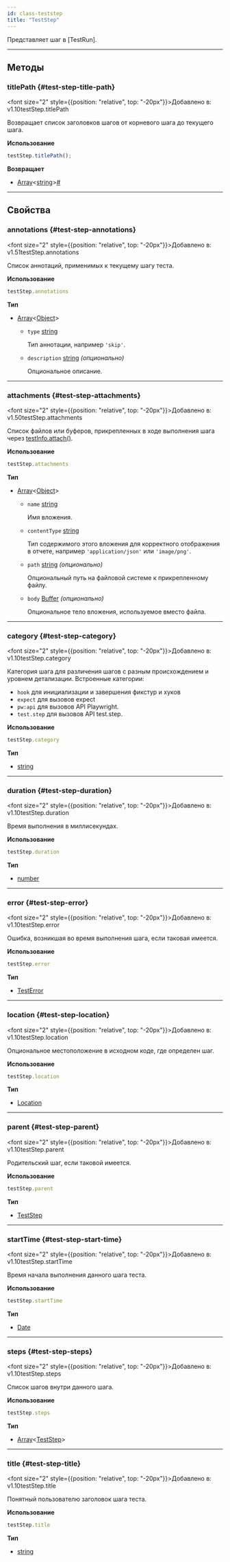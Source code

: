 ```yaml
---
id: class-teststep
title: "TestStep"
---
```



Представляет шаг в [TestRun].


---

## Методы

### titlePath {#test-step-title-path}

<font size="2" style={{position: "relative", top: "-20px"}}>Добавлено в: v1.10</font><x-search>testStep.titlePath</x-search>

Возвращает список заголовков шагов от корневого шага до текущего шага.

**Использование**

```js
testStep.titlePath();
```

**Возвращает**
- [Array]&lt;[string]&gt;<a aria-hidden="true" tabIndex="-1" class="list-anchor-link" id="test-step-title-path-return"/><a href="#test-step-title-path-return" class="list-anchor">#</a>

---

## Свойства

### annotations {#test-step-annotations}

<font size="2" style={{position: "relative", top: "-20px"}}>Добавлено в: v1.51</font><x-search>testStep.annotations</x-search>

Список аннотаций, применимых к текущему шагу теста.

**Использование**

```js
testStep.annotations
```

**Тип**
- [Array]&lt;[Object]&gt;
  - `type` [string]
    
    Тип аннотации, например `'skip'`.
  - `description` [string] *(опционально)*
    
    Опциональное описание.

---

### attachments {#test-step-attachments}

<font size="2" style={{position: "relative", top: "-20px"}}>Добавлено в: v1.50</font><x-search>testStep.attachments</x-search>

Список файлов или буферов, прикрепленных в ходе выполнения шага через [testInfo.attach()](/api/class-testinfo.mdx#test-info-attach).

**Использование**

```js
testStep.attachments
```

**Тип**
- [Array]&lt;[Object]&gt;
  - `name` [string]
    
    Имя вложения.
  - `contentType` [string]
    
    Тип содержимого этого вложения для корректного отображения в отчете, например `'application/json'` или `'image/png'`.
  - `path` [string] *(опционально)*
    
    Опциональный путь на файловой системе к прикрепленному файлу.
  - `body` [Buffer] *(опционально)*
    
    Опциональное тело вложения, используемое вместо файла.

---

### category {#test-step-category}

<font size="2" style={{position: "relative", top: "-20px"}}>Добавлено в: v1.10</font><x-search>testStep.category</x-search>

Категория шага для различения шагов с разным происхождением и уровнем детализации. Встроенные категории:
* `hook` для инициализации и завершения фикстур и хуков
* `expect` для вызовов expect
* `pw:api` для вызовов API Playwright.
* `test.step` для вызовов API test.step.

**Использование**

```js
testStep.category
```

**Тип**
- [string]

---

### duration {#test-step-duration}

<font size="2" style={{position: "relative", top: "-20px"}}>Добавлено в: v1.10</font><x-search>testStep.duration</x-search>

Время выполнения в миллисекундах.

**Использование**

```js
testStep.duration
```

**Тип**
- [number]

---

### error {#test-step-error}

<font size="2" style={{position: "relative", top: "-20px"}}>Добавлено в: v1.10</font><x-search>testStep.error</x-search>

Ошибка, возникшая во время выполнения шага, если таковая имеется.

**Использование**

```js
testStep.error
```

**Тип**
- [TestError]

---

### location {#test-step-location}

<font size="2" style={{position: "relative", top: "-20px"}}>Добавлено в: v1.10</font><x-search>testStep.location</x-search>

Опциональное местоположение в исходном коде, где определен шаг.

**Использование**

```js
testStep.location
```

**Тип**
- [Location]

---

### parent {#test-step-parent}

<font size="2" style={{position: "relative", top: "-20px"}}>Добавлено в: v1.10</font><x-search>testStep.parent</x-search>

Родительский шаг, если таковой имеется.

**Использование**

```js
testStep.parent
```

**Тип**
- [TestStep]

---

### startTime {#test-step-start-time}

<font size="2" style={{position: "relative", top: "-20px"}}>Добавлено в: v1.10</font><x-search>testStep.startTime</x-search>

Время начала выполнения данного шага теста.

**Использование**

```js
testStep.startTime
```

**Тип**
- [Date]

---

### steps {#test-step-steps}

<font size="2" style={{position: "relative", top: "-20px"}}>Добавлено в: v1.10</font><x-search>testStep.steps</x-search>

Список шагов внутри данного шага.

**Использование**

```js
testStep.steps
```

**Тип**
- [Array]&lt;[TestStep]&gt;

---

### title {#test-step-title}

<font size="2" style={{position: "relative", top: "-20px"}}>Добавлено в: v1.10</font><x-search>testStep.title</x-search>

Понятный пользователю заголовок шага теста.

**Использование**

```js
testStep.title
```

**Тип**
- [string]


[Accessibility]: /api/class-accessibility.mdx "Accessibility"
[Android]: /api/class-android.mdx "Android"
[AndroidDevice]: /api/class-androiddevice.mdx "AndroidDevice"
[AndroidInput]: /api/class-androidinput.mdx "AndroidInput"
[AndroidSocket]: /api/class-androidsocket.mdx "AndroidSocket"
[AndroidWebView]: /api/class-androidwebview.mdx "AndroidWebView"
[APIRequest]: /api/class-apirequest.mdx "APIRequest"
[APIRequestContext]: /api/class-apirequestcontext.mdx "APIRequestContext"
[APIResponse]: /api/class-apiresponse.mdx "APIResponse"
[APIResponseAssertions]: /api/class-apiresponseassertions.mdx "APIResponseAssertions"
[Browser]: /api/class-browser.mdx "Browser"
[BrowserContext]: /api/class-browsercontext.mdx "BrowserContext"
[BrowserServer]: /api/class-browserserver.mdx "BrowserServer"
[BrowserType]: /api/class-browsertype.mdx "BrowserType"
[CDPSession]: /api/class-cdpsession.mdx "CDPSession"
[Clock]: /api/class-clock.mdx "Clock"
[ConsoleMessage]: /api/class-consolemessage.mdx "ConsoleMessage"
[Coverage]: /api/class-coverage.mdx "Coverage"
[Dialog]: /api/class-dialog.mdx "Dialog"
[Download]: /api/class-download.mdx "Download"
[Electron]: /api/class-electron.mdx "Electron"
[ElectronApplication]: /api/class-electronapplication.mdx "ElectronApplication"
[ElementHandle]: /api/class-elementhandle.mdx "ElementHandle"
[FileChooser]: /api/class-filechooser.mdx "FileChooser"
[Frame]: /api/class-frame.mdx "Frame"
[FrameLocator]: /api/class-framelocator.mdx "FrameLocator"
[GenericAssertions]: /api/class-genericassertions.mdx "GenericAssertions"
[JSHandle]: /api/class-jshandle.mdx "JSHandle"
[Keyboard]: /api/class-keyboard.mdx "Keyboard"
[Locator]: /api/class-locator.mdx "Locator"
[LocatorAssertions]: /api/class-locatorassertions.mdx "LocatorAssertions"
[Logger]: /api/class-logger.mdx "Logger"
[Mouse]: /api/class-mouse.mdx "Mouse"
[Page]: /api/class-page.mdx "Page"
[PageAssertions]: /api/class-pageassertions.mdx "PageAssertions"
[Playwright]: /api/class-playwright.mdx "Playwright"
[PlaywrightAssertions]: /api/class-playwrightassertions.mdx "PlaywrightAssertions"
[Request]: /api/class-request.mdx "Request"
[Response]: /api/class-response.mdx "Response"
[Route]: /api/class-route.mdx "Route"
[Selectors]: /api/class-selectors.mdx "Selectors"
[SnapshotAssertions]: /api/class-snapshotassertions.mdx "SnapshotAssertions"
[TimeoutError]: /api/class-timeouterror.mdx "TimeoutError"
[Touchscreen]: /api/class-touchscreen.mdx "Touchscreen"
[Tracing]: /api/class-tracing.mdx "Tracing"
[Video]: /api/class-video.mdx "Video"
[WebError]: /api/class-weberror.mdx "WebError"
[WebSocket]: /api/class-websocket.mdx "WebSocket"
[WebSocketRoute]: /api/class-websocketroute.mdx "WebSocketRoute"
[Worker]: /api/class-worker.mdx "Worker"
[Fixtures]: /api/class-fixtures.mdx "Fixtures"
[FullConfig]: /api/class-fullconfig.mdx "FullConfig"
[FullProject]: /api/class-fullproject.mdx "FullProject"
[Location]: /api/class-location.mdx "Location"
[Test]: /api/class-test.mdx "Test"
[TestConfig]: /api/class-testconfig.mdx "TestConfig"
[TestInfo]: /api/class-testinfo.mdx "TestInfo"
[TestInfoError]: /api/class-testinfoerror.mdx "TestInfoError"
[TestOptions]: /api/class-testoptions.mdx "TestOptions"
[TestProject]: /api/class-testproject.mdx "TestProject"
[TestStepInfo]: /api/class-teststepinfo.mdx "TestStepInfo"
[WorkerInfo]: /api/class-workerinfo.mdx "WorkerInfo"
[Reporter]: /api/class-reporter.mdx "Reporter"
[Suite]: /api/class-suite.mdx "Suite"
[TestCase]: /api/class-testcase.mdx "TestCase"
[TestError]: /api/class-testerror.mdx "TestError"
[TestResult]: /api/class-testresult.mdx "TestResult"
[TestStep]: /api/class-teststep.mdx "TestStep"
[Element]: https://developer.mozilla.org/en-US/docs/Web/API/element "Element"
[EvaluationArgument]: /evaluating.mdx#evaluation-argument "EvaluationArgument"
[Promise]: https://developer.mozilla.org/en-US/docs/Web/JavaScript/Reference/Global_Objects/Promise "Promise"
[iterator]: https://developer.mozilla.org/en-US/docs/Web/JavaScript/Reference/Iteration_protocols "Iterator"
[origin]: https://developer.mozilla.org/en-US/docs/Glossary/Origin "Origin"
[selector]: https://developer.mozilla.org/en-US/docs/Web/CSS/CSS_Selectors "selector"
[Serializable]: https://developer.mozilla.org/en-US/docs/Web/JavaScript/Reference/Global_Objects/JSON/stringify#Description "Serializable"
[UIEvent.detail]: https://developer.mozilla.org/en-US/docs/Web/API/UIEvent/detail "UIEvent.detail"
[UnixTime]: https://en.wikipedia.org/wiki/Unix_time "Unix Time"
[xpath]: https://developer.mozilla.org/en-US/docs/Web/XPath "xpath"

[Array]: https://developer.mozilla.org/en-US/docs/Web/JavaScript/Reference/Global_Objects/Array "Array"
[boolean]: https://developer.mozilla.org/en-US/docs/Web/JavaScript/Data_structures#Boolean_type "Boolean"
[Buffer]: https://nodejs.org/api/buffer.html#buffer_class_buffer "Buffer"
[ChildProcess]: https://nodejs.org/api/child_process.html "ChildProcess"
[Date]: https://developer.mozilla.org/en-US/docs/Web/JavaScript/Reference/Global_Objects/Date "Date"
[Error]: https://nodejs.org/api/errors.html#errors_class_error "Error"
[EventEmitter]: https://nodejs.org/api/events.html#events_class_eventemitter "EventEmitter"
[function]: https://developer.mozilla.org/en-US/docs/Web/JavaScript/Reference/Global_Objects/Function "Function"
[FormData]: https://developer.mozilla.org/en-US/docs/Web/API/FormData "FormData"
[Map]: https://developer.mozilla.org/en-US/docs/Web/JavaScript/Reference/Global_Objects/Map "Map"
[Metadata]: https://developer.mozilla.org/en-US/docs/Web/JavaScript/Reference/Global_Objects/Object "Object&lt;string, any&gt;"
[null]: https://developer.mozilla.org/en-US/docs/Web/JavaScript/Reference/Global_Objects/null "null"
[number]: https://developer.mozilla.org/en-US/docs/Web/JavaScript/Data_structures#Number_type "Number"
[Object]: https://developer.mozilla.org/en-US/docs/Web/JavaScript/Reference/Global_Objects/Object "Object"
[Promise]: https://developer.mozilla.org/en-US/docs/Web/JavaScript/Reference/Global_Objects/Promise "Promise"
[Readable]: https://nodejs.org/api/stream.html#stream_class_stream_readable "Readable"
[ReadStream]: https://nodejs.org/api/fs.html#class-fsreadstream "ReadStream"
[RegExp]: https://developer.mozilla.org/en-US/docs/Web/JavaScript/Reference/Global_Objects/RegExp "RegExp"
[string]: https://developer.mozilla.org/en-US/docs/Web/JavaScript/Data_structures#String_type "string"
[void]: https://developer.mozilla.org/en-US/docs/Web/JavaScript/Reference/Global_Objects/undefined "void"
[URL]: https://nodejs.org/api/url.html "URL"
[URLSearchParams]: https://developer.mozilla.org/en-US/docs/Web/API/URLSearchParams "URLSearchParams"

[all available image tags]: https://mcr.microsoft.com/en-us/product/playwright/about "all available image tags"
[Microsoft Artifact Registry]: https://mcr.microsoft.com/en-us/product/playwright/about "Microsoft Artifact Registry"
[Dockerfile.noble]: https://github.com/microsoft/playwright/blob/main/utils/docker/Dockerfile.noble "Dockerfile.noble"
